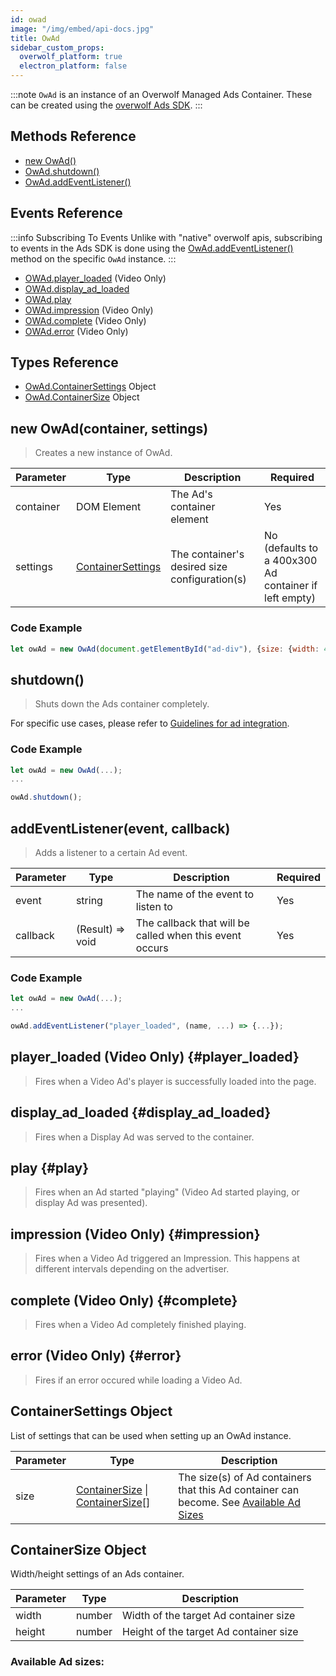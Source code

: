 ```yaml
---
id: owad
image: "/img/embed/api-docs.jpg"
title: OwAd
sidebar_custom_props:
  overwolf_platform: true
  electron_platform: false
---
```


:::note
`OwAd` is an instance of an Overwolf Managed Ads Container.
These can be created using the [overwolf Ads SDK](/start/monetize-your-app/advertising/ads-sdk).
:::


## Methods Reference

* [new OwAd()](#new-owadcontainer-settings)
* [OwAd.shutdown()](#shutdown)
* [OwAd.addEventListener()](#addeventlistenerevent-callback)

## Events Reference

:::info Subscribing To Events
Unlike with "native" overwolf apis, subscribing to events in the Ads SDK is done using the
[OwAd.addEventListener()](#addeventlistenerevent-callback) method on the specific `OwAd` instance.
:::

* [OWAd.player_loaded](#player_loaded) (Video Only)
* [OWAd.display_ad_loaded](#display_ad_loaded)
* [OWAd.play](#play)
* [OWAd.impression](#impression) (Video Only)
* [OWAd.complete](#complete) (Video Only)
* [OWAd.error](#error) (Video Only)


## Types Reference

* [OwAd.ContainerSettings](#containersettings-object) Object
* [OwAd.ContainerSize](#containersize-object) Object


## new OwAd(container, settings)

> Creates a new instance of OwAd.

Parameter | Type   | Description                                  | Required |
--------- | -------| -------------------------------------------- | -------- |
container | DOM Element | The Ad's container element | Yes |
settings  | [ContainerSettings](#containersettings-object) | The container's desired size configuration(s) | No (defaults to a 400x300 Ad container if left empty) |

### Code Example

```js title="Creates a new OwAd, with the element ad-div as its container, with a container size of 400x300"
let owAd = new OwAd(document.getElementById("ad-div"), {size: {width: 400, height: 300}});
```

## shutdown()

> Shuts down the Ads container completely.

For specific use cases, please refer to [Guidelines for ad integration](/start/monetize-your-app/advertising/ads-sdk#guidelines-for-ads-integration).

### Code Example

```js title="Shut Down an existing OwAd instance"
let owAd = new OwAd(...);
...

owAd.shutdown();
```


## addEventListener(event, callback)

> Adds a listener to a certain Ad event.

Parameter | Type   | Description                                  | Required |
--------- | ------ | -------------------------------------------- | -------- |
event     | string | The name of the event to listen to           | Yes |
callback  | (Result) => void | The callback that will be called when this event occurs | Yes |

### Code Example

```js title="Add an event listener to an OwAd"
let owAd = new OwAd(...);
...

owAd.addEventListener("player_loaded", (name, ...) => {...});
```

## player_loaded (Video Only) {#player_loaded}

> Fires when a Video Ad's player is successfully loaded into the page.

## display_ad_loaded {#display_ad_loaded}

> Fires when a Display Ad was served to the container.

## play {#play}

> Fires when an Ad started "playing" (Video Ad started playing, or display Ad was presented).

## impression (Video Only) {#impression}

> Fires when a Video Ad triggered an Impression. This happens at different intervals depending on the advertiser.

## complete (Video Only) {#complete}

> Fires when a Video Ad completely finished playing.

## error (Video Only) {#error}

> Fires if an error occured while loading a Video Ad.


## ContainerSettings Object

List of settings that can be used when setting up an OwAd instance.

Parameter          | Type                            | Description                                       |
-------------------| --------------------------------| ------------------------------------------------- |
size               | [ContainerSize](#containersize-object) \| [ContainerSize](#containersize-object)[] | The size(s) of Ad containers that this Ad container can become. See [Available Ad Sizes](#available-ad-sizes) |

## ContainerSize Object

Width/height settings of an Ads container.

Parameter          | Type                            | Description                                       |
-------------------| --------------------------------| ------------------------------------------------- |
width              | number                          | Width of the target Ad container size             |
height             | number                          | Height of the target Ad container size            |

### Available Ad sizes:


<AdSizes/>